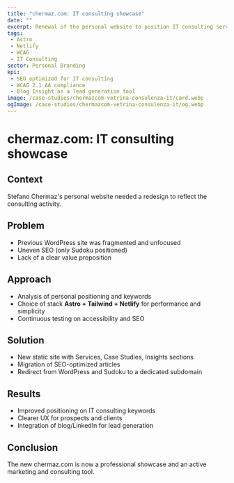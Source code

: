 ```yaml
---
title: "chermaz.com: IT consulting showcase"
date: ""
excerpt: Renewal of the personal website to position IT consulting services.
tags:
 - Astro
 - Netlify
 - WCAG
 - IT Consulting
sector: Personal Branding
kpi:
 - SEO optimized for IT consulting
 - WCAG 2.1 AA compliance
 - Blog Insight as a lead generation tool
image: /case-studies/chermazcom-vetrina-consulenza-it/card.webp
ogImage: /case-studies/chermazcom-vetrina-consulenza-it/og.webp
---
```


# chermaz.com: IT consulting showcase

## Context
Stefano Chermaz's personal website needed a redesign to reflect the consulting activity.

## Problem
- Previous WordPress site was fragmented and unfocused 
- Uneven SEO (only Sudoku positioned) 
- Lack of a clear value proposition 

## Approach
- Analysis of personal positioning and keywords 
- Choice of stack **Astro + Tailwind + Netlify** for performance and simplicity 
- Continuous testing on accessibility and SEO 

## Solution
- New static site with Services, Case Studies, Insights sections 
- Migration of SEO-optimized articles 
- Redirect from WordPress and Sudoku to a dedicated subdomain 

## Results
- Improved positioning on IT consulting keywords 
- Clearer UX for prospects and clients 
- Integration of blog/LinkedIn for lead generation 

## Conclusion
The new chermaz.com is now a professional showcase and an active marketing and consulting tool.
